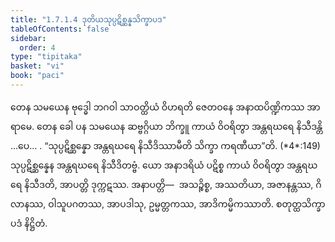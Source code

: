 ```yaml
---
title: "1.7.1.4 ဒုတိယသုပ္ပဋိစ္ဆန္နသိက္ခာပဒ"
tableOfContents: false
sidebar:
  order: 4
type: "tipitaka"
basket: "vi"
book: "paci"
---
```



<DynamicBreadcrumb />

<Division number="579" book="paci" e="ch" v="2" p="240">

<Paragraph number="1700" book="paci">
တေန သမယေန ဗုဒ္ဓေါ ဘဂဝါ သာဝတ္ထိယံ ဝိဟရတိ ဇေတဝနေ အနာထပိဏ္ဍိကဿ အာရာမေ. တေန ခေါ ပန သမယေန ဆဗ္ဗဂ္ဂိယာ ဘိက္ခူ ကာယံ ဝိဝရိတွာ အန္တရဃရေ နိသီဒန္တိ …ပေ… .
</Paragraph>

<Paragraph number="1701" book="paci">
<Emphasis>“သုပ္ပဋိစ္ဆန္နော အန္တရဃရေ နိသီဒိဿာမီတိ သိက္ခာ ကရဏီယာ”</Emphasis>တိ. (*4*:<Emphasis>149</Emphasis>)
</Paragraph>

<Paragraph number="1702" book="paci">
သုပ္ပဋိစ္ဆန္နေန အန္တရဃရေ နိသီဒိတဗ္ဗံ. ယော အနာဒရိယံ ပဋိစ္စ ကာယံ ဝိဝရိတွာ အန္တရဃရေ နိသီဒတိ, အာပတ္တိ ဒုက္ကဋဿ.
</Paragraph>

<Paragraph number="1703" book="paci">
အနာပတ္တိ—  အသဉ္စိစ္စ, အဿတိယာ, အဇာနန္တဿ, ဂိလာနဿ, ဝါသူပဂတဿ, အာပဒါသု, ဥမ္မတ္တကဿ, အာဒိကမ္မိကဿာတိ.

</Paragraph>
</Division>

<Paragraph number="1704" type="center" book="paci">
စတုတ္ထသိက္ခာပဒံ နိဋ္ဌိတံ.
</Paragraph>